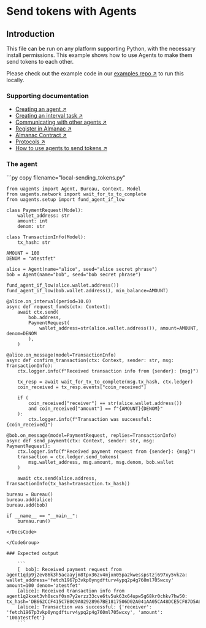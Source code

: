 
# Send tokens with Agents

## Introduction

This file can be run on any platform supporting Python, with the necessary install permissions.
This example shows how to use Agents to make them send tokens to each other.

Please check out the example code in our [examples repo ↗️](https://github.com/fetchai/uAgent-Examples/blob/main/1-uagents/examples/intermediate/send-tokens-agents/local-sending_tokens.py) to run this locally.

### Supporting documentation

- [Creating an agent ↗️](/guides/agents/create-a-uagent)
- [Creating an interval task ↗️](/guides/agents/interval-task)
- [Communicating with other agents ↗️](/guides/agents/communicating-with-other-agents)
- [Register in Almanac ↗️](/guides/agents/register-in-almanac)
- [Almanac Contract ↗️](/references/contracts/uagents-almanac/almanac-overview)
- [Protocols ↗️](/references/uagents/uagents-protocols/agent-protocols)
- [How to use agents to send tokens ↗️](/guides/agents/intermediate/send-tokens)

### The agent

<GithubCodeSegment digest="d74246360203e6d70f5286dc083d8c83">
    <CodeSegment
        path="https://github.com/fetchai/uAgent-Examples/blob/main/1-uagents/examples/intermediate/send-tokens-agents/local-sending_tokens.py"
        lineStart={1}
        lineEnd={58}
        hosted={true}
    />
</GithubCodeSegment>
<CodeGroup dynamic hasCopy isLocalHostedFile digest='d74246360203e6d70f5286dc083d8c83'>

<DocsCode local={true}>
	```py copy filename="local-sending_tokens.py"

	from uagents import Agent, Bureau, Context, Model
	from uagents.network import wait_for_tx_to_complete
	from uagents.setup import fund_agent_if_low
	 
	class PaymentRequest(Model):
	    wallet_address: str
	    amount: int
	    denom: str
	 
	class TransactionInfo(Model):
	    tx_hash: str
	 
	AMOUNT = 100
	DENOM = "atestfet"
	 
	alice = Agent(name="alice", seed="alice secret phrase")
	bob = Agent(name="bob", seed="bob secret phrase")
	 
	fund_agent_if_low(alice.wallet.address())
	fund_agent_if_low(bob.wallet.address(), min_balance=AMOUNT)
	 
	@alice.on_interval(period=10.0)
	async def request_funds(ctx: Context):
	    await ctx.send(
	        bob.address,
	        PaymentRequest(
	            wallet_address=str(alice.wallet.address()), amount=AMOUNT, denom=DENOM
	        ),
	    )
	 
	@alice.on_message(model=TransactionInfo)
	async def confirm_transaction(ctx: Context, sender: str, msg: TransactionInfo):
	    ctx.logger.info(f"Received transaction info from {sender}: {msg}")
	 
	    tx_resp = await wait_for_tx_to_complete(msg.tx_hash, ctx.ledger)
	    coin_received = tx_resp.events["coin_received"]
	 
	    if (
	        coin_received["receiver"] == str(alice.wallet.address())
	        and coin_received["amount"] == f"{AMOUNT}{DENOM}"
	    ):
	        ctx.logger.info(f"Transaction was successful: {coin_received}")
	 
	@bob.on_message(model=PaymentRequest, replies=TransactionInfo)
	async def send_payment(ctx: Context, sender: str, msg: PaymentRequest):
	    ctx.logger.info(f"Received payment request from {sender}: {msg}")
	    transaction = ctx.ledger.send_tokens(
	        msg.wallet_address, msg.amount, msg.denom, bob.wallet
	    )
	 
	    await ctx.send(alice.address, TransactionInfo(tx_hash=transaction.tx_hash))
	 
	bureau = Bureau()
	bureau.add(alice)
	bureau.add(bob)
	 
	if __name__ == "__main__":
	    bureau.run()

```
</DocsCode>

</CodeGroup>

### Expected output

    ```
    [  bob]: Received payment request from agent1qdp9j2ev86k3h5acaayjm8tpx36zv4mjxn05pa2kwesspstzj697xy5vk2a: wallet_address='fetch1967p3vkp0yngdfturv4ypq2p4g760ml705wcxy' amount=100 denom='atestfet'
    [alice]: Received transaction info from agent1q2kxet3vh0scsf0sm7y2erzz33cve6tv5uk63x64upw5g68kr0chkv7hw50: tx_hash='DB662CCF415C7B0C9A02928967BE1817506D02A041AA05CA48DCE5CF87D5A638'
    [alice]: Transaction was successful: {'receiver': 'fetch1967p3vkp0yngdfturv4ypq2p4g760ml705wcxy', 'amount': '100atestfet'}
    ```
